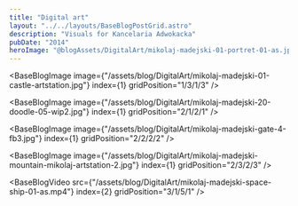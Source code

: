 ```yaml
---
title: "Digital art"
layout: "../../layouts/BaseBlogPostGrid.astro"
description: "Visuals for Kancelaria Adwokacka"
pubDate: "2014"
heroImage: "@blogAssets/DigitalArt/mikolaj-madejski-01-portret-01-as.jpg"
---
```



<BaseBlogHeadTile
  index="4"
  title={frontmatter.title}
  date={frontmatter.pubDate}
  text="Personal project."
  gridPosition="1/1/1/3"
/>

<BaseBlogImage
  image={"/assets/blog/DigitalArt/mikolaj-madejski-01-castle-artstation.jpg"}
  index={1}
  gridPosition="1/3/1/3"
/>

<BaseBlogImage
  image={"/assets/blog/DigitalArt/mikolaj-madejski-20-doodle-05-wip2.jpg"}
  index={1}
  gridPosition="2/1/2/1"
/>

<BaseBlogImage
  image={"/assets/blog/DigitalArt/mikolaj-madejski-gate-4-fb3.jpg"}
  index={1}
  gridPosition="2/2/2/2"
/>

<BaseBlogImage
  image={"/assets/blog/DigitalArt/mikolaj-madejski-mountain-mikolaj-artstation-2.jpg"}
  index={1}
  gridPosition="2/3/2/3"
/>

<BaseBlogVideo
  src={"/assets/blog/DigitalArt/mikolaj-madejski-space-ship-01-as.mp4"}
  index={2}
  gridPosition="3/1/5/1"
/>